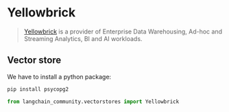 # Yellowbrick

>[Yellowbrick](https://yellowbrick.com/) is a provider of
> Enterprise Data Warehousing, Ad-hoc and Streaming Analytics,
> BI and AI workloads.

## Vector store

We have to install a python package:

```bash
pip install psycopg2
```

```python
from langchain_community.vectorstores import Yellowbrick
```
